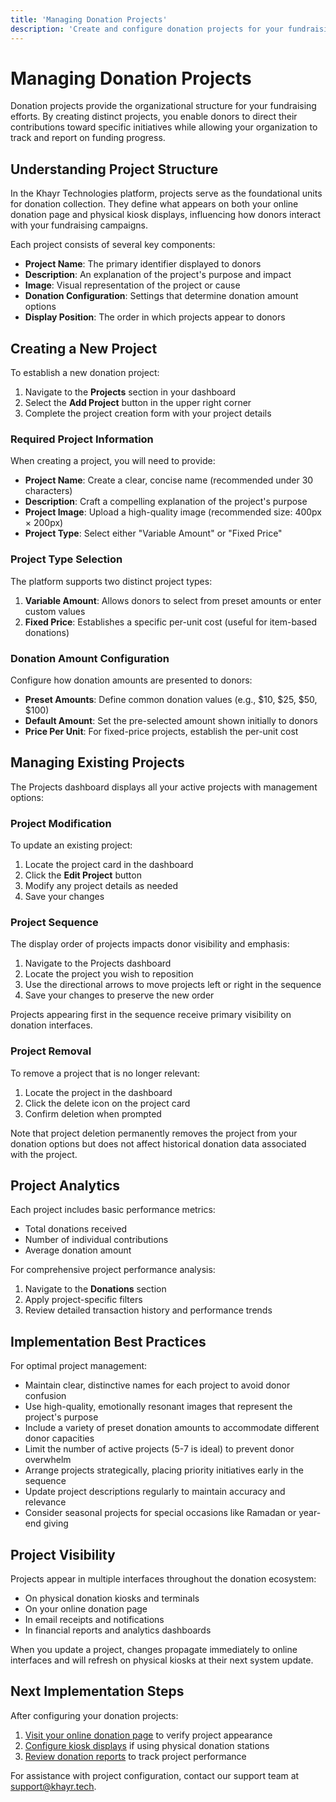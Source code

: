 ```yaml
---
title: 'Managing Donation Projects'
description: 'Create and configure donation projects for your fundraising initiatives'
---
```


# Managing Donation Projects

Donation projects provide the organizational structure for your fundraising efforts. By creating distinct projects, you enable donors to direct their contributions toward specific initiatives while allowing your organization to track and report on funding progress.

## Understanding Project Structure

In the Khayr Technologies platform, projects serve as the foundational units for donation collection. They define what appears on both your online donation page and physical kiosk displays, influencing how donors interact with your fundraising campaigns.

Each project consists of several key components:

- **Project Name**: The primary identifier displayed to donors
- **Description**: An explanation of the project's purpose and impact
- **Image**: Visual representation of the project or cause
- **Donation Configuration**: Settings that determine donation amount options
- **Display Position**: The order in which projects appear to donors

## Creating a New Project

To establish a new donation project:

1. Navigate to the **Projects** section in your dashboard
2. Select the **Add Project** button in the upper right corner
3. Complete the project creation form with your project details

### Required Project Information

When creating a project, you will need to provide:

- **Project Name**: Create a clear, concise name (recommended under 30 characters)
- **Description**: Craft a compelling explanation of the project's purpose
- **Project Image**: Upload a high-quality image (recommended size: 400px × 200px)
- **Project Type**: Select either "Variable Amount" or "Fixed Price"

### Project Type Selection

The platform supports two distinct project types:

1. **Variable Amount**: Allows donors to select from preset amounts or enter custom values
2. **Fixed Price**: Establishes a specific per-unit cost (useful for item-based donations)

### Donation Amount Configuration

Configure how donation amounts are presented to donors:

- **Preset Amounts**: Define common donation values (e.g., $10, $25, $50, $100)
- **Default Amount**: Set the pre-selected amount shown initially to donors
- **Price Per Unit**: For fixed-price projects, establish the per-unit cost

## Managing Existing Projects

The Projects dashboard displays all your active projects with management options:

### Project Modification

To update an existing project:
1. Locate the project card in the dashboard
2. Click the **Edit Project** button
3. Modify any project details as needed
4. Save your changes

### Project Sequence

The display order of projects impacts donor visibility and emphasis:

1. Navigate to the Projects dashboard
2. Locate the project you wish to reposition
3. Use the directional arrows to move projects left or right in the sequence
4. Save your changes to preserve the new order

Projects appearing first in the sequence receive primary visibility on donation interfaces.

### Project Removal

To remove a project that is no longer relevant:
1. Locate the project in the dashboard
2. Click the delete icon on the project card
3. Confirm deletion when prompted

Note that project deletion permanently removes the project from your donation options but does not affect historical donation data associated with the project.

## Project Analytics

Each project includes basic performance metrics:

- Total donations received
- Number of individual contributions
- Average donation amount

For comprehensive project performance analysis:
1. Navigate to the **Donations** section
2. Apply project-specific filters
3. Review detailed transaction history and performance trends

## Implementation Best Practices

For optimal project management:

- Maintain clear, distinctive names for each project to avoid donor confusion
- Use high-quality, emotionally resonant images that represent the project's purpose
- Include a variety of preset donation amounts to accommodate different donor capacities
- Limit the number of active projects (5-7 is ideal) to prevent donor overwhelm
- Arrange projects strategically, placing priority initiatives early in the sequence
- Update project descriptions regularly to maintain accuracy and relevance
- Consider seasonal projects for special occasions like Ramadan or year-end giving

## Project Visibility

Projects appear in multiple interfaces throughout the donation ecosystem:

- On physical donation kiosks and terminals
- On your online donation page
- In email receipts and notifications
- In financial reports and analytics dashboards

When you update a project, changes propagate immediately to online interfaces and will refresh on physical kiosks at their next system update.

## Next Implementation Steps

After configuring your donation projects:

1. [Visit your online donation page](/docs/online-donations/setup) to verify project appearance
2. [Configure kiosk displays](/docs/device-management/kiosks) if using physical donation stations
3. [Review donation reports](/docs/donation-management/donations) to track project performance

For assistance with project configuration, contact our support team at [support@khayr.tech](mailto:support@khayr.tech).